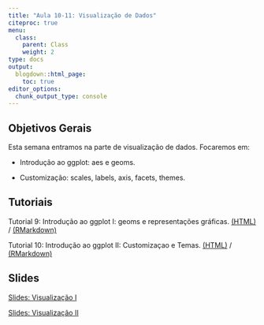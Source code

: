 ```yaml
---
title: "Aula 10-11: Visualização de Dados"
citeproc: true
menu: 
  class:
    parent: Class
    weight: 2
type: docs
output:
  blogdown::html_page:
    toc: true
editor_options: 
  chunk_output_type: console
---
```


## Objetivos Gerais 

Esta semana entramos na parte de visualização de dados. Focaremos em: 


- Introdução ao ggplot: aes e geoms. 

- Customização: scales, labels, axis, facets, themes. 


## Tutoriais

Tutorial 9: Introdução ao ggplot I: geoms e representações gráficas. [(HTML)](/Tutoriais/tutorial_visualizacao.html) / [(RMarkdown)](/Tutoriais/tutorial_visualizacao.rmd)


Tutorial 10: Introdução ao ggplot II: Customizaçao e Temas. [(HTML)](/Tutoriais/tutorial_visualizacao_II.html) / [(RMarkdown)](/Tutoriais/tutorial_visualizacao_II.rmd)

## Slides

[Slides: Visualização I](/slides/slides-visualizacao_I.html)

[Slides: Visualização II](/slides/slides-visualizacao_II.html)
